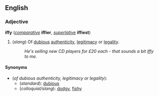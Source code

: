 ==English==
===Adjective===
'''iffy''' (''[[comparative]]'' '''iffier''', ''[[superlative]]'' '''iffiest''')

#(''slang'') Of [[dubious]] [[authenticity]], [[legitimacy]] or [[legality]].
#:''He's selling new CD players for £20 each - that sounds a bit iffy to me.''

====Synonyms====
*(''of dubious authenticity, legitimacy or legality''):
**(''standard''): [[dubious]]
**(''colloquial/slang''): [[dodgy]], [[fishy]]